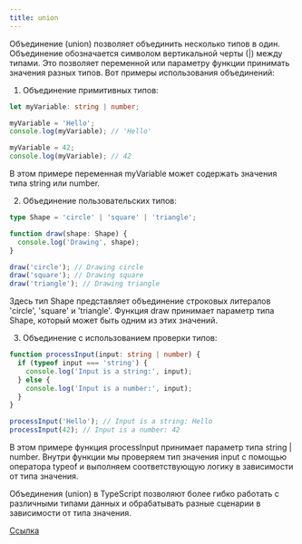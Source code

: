 ```yaml
---
title: union
---
```


Объединение (union) позволяет объединить несколько типов в один. Объединение обозначается символом вертикальной черты (|) между типами. Это позволяет переменной или параметру функции принимать значения разных типов. Вот примеры использования объединений:

1. Объединение примитивных типов:

```typescript
let myVariable: string | number;

myVariable = 'Hello';
console.log(myVariable); // 'Hello'

myVariable = 42;
console.log(myVariable); // 42
```

В этом примере переменная myVariable может содержать значения типа string или number.

2. Объединение пользовательских типов:

```typescript
type Shape = 'circle' | 'square' | 'triangle';

function draw(shape: Shape) {
  console.log('Drawing', shape);
}

draw('circle'); // Drawing circle
draw('square'); // Drawing square
draw('triangle'); // Drawing triangle
```

Здесь тип Shape представляет объединение строковых литералов 'circle', 'square' и 'triangle'. Функция draw принимает параметр типа Shape, который может быть одним из этих значений.

3. Объединение с использованием проверки типов:

```typescript
function processInput(input: string | number) {
  if (typeof input === 'string') {
    console.log('Input is a string:', input);
  } else {
    console.log('Input is a number:', input);
  }
}

processInput('Hello'); // Input is a string: Hello
processInput(42); // Input is a number: 42
```

В этом примере функция processInput принимает параметр типа string | number. Внутри функции мы проверяем тип значения input с помощью оператора typeof и выполняем соответствующую логику в зависимости от типа значения.

Объединения (union) в TypeScript позволяют более гибко работать с различными типами данных и обрабатывать разные сценарии в зависимости от типа значения.

[Ссылка](https://metanit.com/web/typescript/2.13.php)
